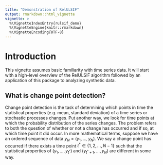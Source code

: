 ```yaml
---
title: "Demonstration of RelULSIF"
output: rmarkdown::html_vignette
vignette: >
  %\VignetteIndexEntry{rulsif_demo}
  %\VignetteEngine{knitr::rmarkdown}
  %\VignetteEncoding{UTF-8}
---
```


# Introduction

This vignette assumes basic familiarity with time series data. It will start 
with a high-level overview of the RelULSIF algorithm 
followed by an application of this package to analyzing synthetic data.

## What is change point detection?
Change point detection is the task of determining which points in time the 
statistical properties (e.g. mean, standard deviation) of a time series or
stochastic processes changes. Put another way, we look for time points at which
the probability distribution of the series changes. The problem refers to both
the question of whether or not a change has occurred and if so, at which time point
it did occur. In more mathematical terms, suppose we have an ordered sequence of data 
$y_{N} = (y_1, \ldots, y_N)$. We say a change point has occurred if there exists a
time point $t^* \in \{1, 2, \ldots, N - 1\}$ such that the statistical properties
of $(y_1, \ldots, y_{t^*})$ and $(y_{t^*+1}, \ldots, y_N)$ are different in some way.
